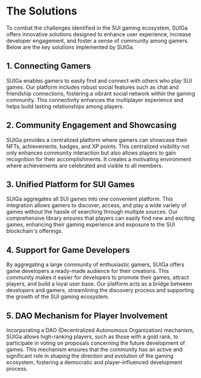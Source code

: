 # The Solutions

To combat the challenges identified in the SUI gaming ecosystem, SUIGa offers innovative solutions designed to enhance user experience, increase developer engagement, and foster a sense of community among gamers. Below are the key solutions implemented by SUIGa.

## 1. Connecting Gamers

SUIGa enables gamers to easily find and connect with others who play SUI games. Our platform includes robust social features such as chat and friendship connections, fostering a vibrant social network within the gaming community. This connectivity enhances the multiplayer experience and helps build lasting relationships among players.

## 2. Community Engagement and Showcasing

SUIGa provides a centralized platform where gamers can showcase their NFTs, achievements, badges, and XP points. This centralized visibility not only enhances community interaction but also allows players to gain recognition for their accomplishments. It creates a motivating environment where achievements are celebrated and visible to all members.

## 3. Unified Platform for SUI Games

SUIGa aggregates all SUI games into one convenient platform. This integration allows gamers to discover, access, and play a wide variety of games without the hassle of searching through multiple sources. Our comprehensive library ensures that players can easily find new and exciting games, enhancing their gaming experience and exposure to the SUI blockchain's offerings.

## 4. Support for Game Developers

By aggregating a large community of enthusiastic gamers, SUIGa offers game developers a ready-made audience for their creations. This community makes it easier for developers to promote their games, attract players, and build a loyal user base. Our platform acts as a bridge between developers and gamers, streamlining the discovery process and supporting the growth of the SUI gaming ecosystem.

## 5. DAO Mechanism for Player Involvement

Incorporating a DAO (Decentralized Autonomous Organization) mechanism, SUIGa allows high-ranking players, such as those with a gold rank, to participate in voting on proposals concerning the future development of games. This mechanism ensures that the community has an active and significant role in shaping the direction and evolution of the gaming ecosystem, fostering a democratic and player-influenced development process.
